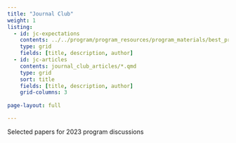 ```yaml
---
title: "Journal Club"
weight: 1
listing:
  - id: jc-expectations
    contents: ../../program/program_resources/program_materials/best_practices/best_practices_journal_club.qmd
    type: grid
    fields: [title, description, author]
  - id: jc-articles
    contents: journal_club_articles/*.qmd
    type: grid
    sort: title
    fields: [title, description, author]
    grid-columns: 3
    
page-layout: full

---
```


Selected papers for 2023 program discussions

:::{#jc-expectations}
:::


:::{#jc-articles}
:::
